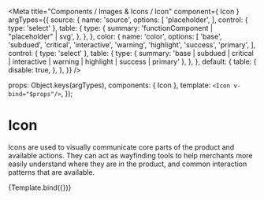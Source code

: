 

<Meta
  title="Components / Images &amp; Icons / Icon"
  component={ Icon }
  argTypes={{
      source: {
        name: 'source',
        options: [
          'placeholder',
        ],
        control: { type: 'select' },
        table: {
          type: {
            summary: 'functionComponent | "placeholder" | svg',
          },
        },
    },
     color: {
      name: 'color',
      options: [
        'base',
        'subdued',
        'critical',
        'interactive',
        'warning',
        'highlight',
        'success',
        'primary',
      ],
      control: { type: 'select' },
      table: {
        type: {
          summary: 'base | subdued | critical | interactive | warning | highlight | success | primary'
        },
      },
    },
    default: {
      table: {
        disable: true,
      },
    },
  }}
/>

  props: Object.keys(argTypes),
  components: { Icon },
  template: `<Icon v-bind="$props"/>`,
});

# Icon

Icons are used to visually communicate core parts of the product and available actions.
They can act as wayfinding tools to help merchants more easily understand where they are in the product,
and common interaction patterns that are available.

<Canvas>
  <Story name="Icon">
    {Template.bind({})}
  </Story>
</Canvas>

<ArgsTable story="Icon" />
